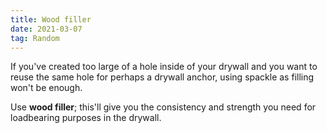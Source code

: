 ```yaml
---
title: Wood filler
date: 2021-03-07
tag: Random
---
```




If you've created too large of a hole inside of your drywall and you want to reuse the
same hole for perhaps a drywall anchor, using spackle as filling won't be enough.

Use **wood filler**; this'll give you the consistency and strength you need for loadbearing purposes in the drywall.
